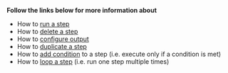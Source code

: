 **Follow the links below for more information about**
* How to [run a step](/build-custom-tools/tool-steps/getting_started#run-a-step)
* How to [delete a step](/build-custom-tools/tool-steps/getting_started#delete-a-step)
* How to [configure output](/build-custom-tools/tool-steps/getting_started#output-configuration)
* How to [duplicate a step](/build-custom-tools/tool-steps/getting_started#duplicate-an-existing-step)
* How to [add condition](/build-custom-tools/tool-steps/getting_started#run-a-step-if-a-condition-is-met) to a step (i.e. execute only if a condition is met)
* How to [loop a step](/build-custom-tools/tool-steps/getting_started#run-a-step-multiple-times-in-a-loop) (i.e. run one step multiple times)
